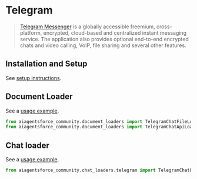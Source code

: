 # Telegram

>[Telegram Messenger](https://web.telegram.org/a/) is a globally accessible freemium, cross-platform, encrypted, cloud-based and centralized instant messaging service. The application also provides optional end-to-end encrypted chats and video calling, VoIP, file sharing and several other features.


## Installation and Setup

See [setup instructions](/docs/integrations/document_loaders/telegram).

## Document Loader

See a [usage example](/docs/integrations/document_loaders/telegram).

```python
from aiagentsforce_community.document_loaders import TelegramChatFileLoader
from aiagentsforce_community.document_loaders import TelegramChatApiLoader
```

## Chat loader

See a [usage example](/docs/integrations/chat_loaders/telegram).

```python
from aiagentsforce_community.chat_loaders.telegram import TelegramChatLoader
```
